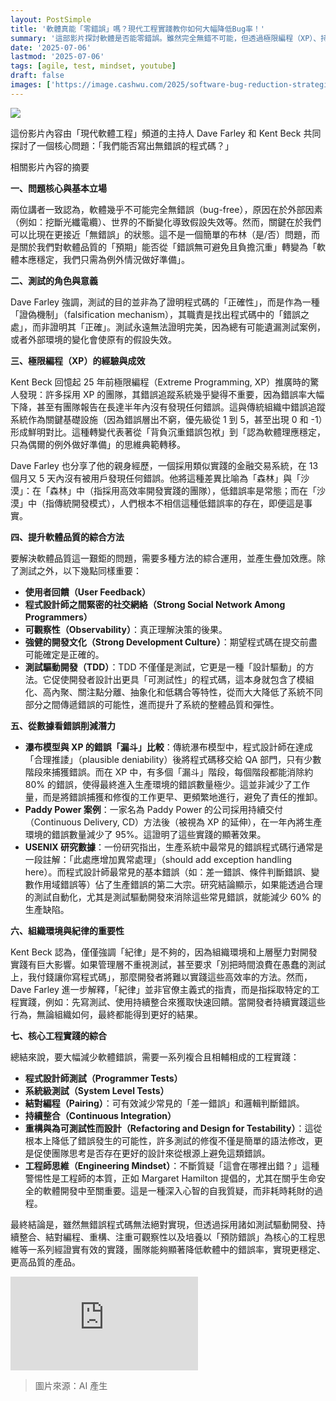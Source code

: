 ```yaml
---
layout: PostSimple
title: '軟體真能「零錯誤」嗎？現代工程實踐教你如何大幅降低Bug率！'
summary: '這部影片探討軟體是否能零錯誤。雖然完全無錯不可能，但透過極限編程（XP）、持續交付（CD）、測試驅動開發（TDD）、結對編程等現代工程實踐，能將錯誤率大幅降低。關鍵在於建立高品質的開發文化與思維轉變，從「被動除錯」轉為「主動預防」'
date: '2025-07-06'
lastmod: '2025-07-06'
tags: [agile, test, mindset, youtube]
draft: false
images: ['https://image.cashwu.com/2025/software-bug-reduction-strategies/01.webp']
---
```


![](https://image.cashwu.com/2025/software-bug-reduction-strategies/01.webp?v=1)

這份影片內容由「現代軟體工程」頻道的主持人 Dave Farley 和 Kent Beck 共同探討了一個核心問題：「我們能否寫出無錯誤的程式碼？」

相關影片內容的摘要

**一、問題核心與基本立場**

兩位講者一致認為，軟體幾乎不可能完全無錯誤（bug-free），原因在於外部因素（例如：挖斷光纖電纜）、世界的不斷變化導致假設失效等。然而，關鍵在於我們可以比現在更接近「無錯誤」的狀態。這不是一個簡單的布林（是/否）問題，而是關於我們對軟體品質的「預期」能否從「錯誤無可避免且負擔沉重」轉變為「軟體本應穩定，我們只需為例外情況做好準備」。

**二、測試的角色與意義**

Dave Farley 強調，測試的目的並非為了證明程式碼的「正確性」，而是作為一種「證偽機制」（falsification mechanism），其職責是找出程式碼中的「錯誤之處」，而非證明其「正確」。測試永遠無法證明完美，因為總有可能遺漏測試案例，或者外部環境的變化會使原有的假設失效。

**三、極限編程（XP）的經驗與成效**

Kent Beck 回憶起 25 年前極限編程（Extreme Programming, XP）推廣時的驚人發現：許多採用 XP 的團隊，其錯誤追蹤系統幾乎變得不重要，因為錯誤率大幅下降，甚至有團隊報告在長達半年內沒有發現任何錯誤。這與傳統組織中錯誤追蹤系統作為關鍵基礎設施（因為錯誤層出不窮，優先級從 1 到 5，甚至出現 0 和 -1）形成鮮明對比。這種轉變代表著從「背負沉重錯誤包袱」到「認為軟體理應穩定，只為偶爾的例外做好準備」的思維典範轉移。

Dave Farley 也分享了他的親身經歷，一個採用類似實踐的金融交易系統，在 13 個月又 5 天內沒有被用戶發現任何錯誤。他將這種差異比喻為「森林」與「沙漠」：在「森林」中（指採用高效率開發實踐的團隊），低錯誤率是常態；而在「沙漠」中（指傳統開發模式），人們根本不相信這種低錯誤率的存在，即便這是事實。

**四、提升軟體品質的綜合方法**

要解決軟體品質這一艱鉅的問題，需要多種方法的綜合運用，並產生疊加效應。除了測試之外，以下幾點同樣重要：

- **使用者回饋（User Feedback）**
- **程式設計師之間緊密的社交網絡（Strong Social Network Among Programmers）**
- **可觀察性（Observability）**：真正理解決策的後果。
- **強健的開發文化（Strong Development Culture）**：期望程式碼在提交前盡可能確定是正確的。
- **測試驅動開發（TDD）**：TDD 不僅僅是測試，它更是一種「設計驅動」的方法。它促使開發者設計出更具「可測試性」的程式碼，這本身就包含了模組化、高內聚、關注點分離、抽象化和低耦合等特性，從而大大降低了系統不同部分之間傳遞錯誤的可能性，進而提升了系統的整體品質和彈性。

**五、從數據看錯誤削減潛力**

- **瀑布模型與 XP 的錯誤「漏斗」比較**：傳統瀑布模型中，程式設計師在達成「合理推諉」（plausible deniability）後將程式碼移交給 QA 部門，只有少數階段來捕獲錯誤。而在 XP 中，有多個「漏斗」階段，每個階段都能消除約 80% 的錯誤，使得最終進入生產環境的錯誤數量極少。這並非減少了工作量，而是將錯誤捕獲和修復的工作更早、更頻繁地進行，避免了責任的推卸。
- **Paddy Power 案例**：一家名為 Paddy Power 的公司採用持續交付（Continuous Delivery, CD）方法後（被視為 XP 的延伸），在一年內將生產環境的錯誤數量減少了 95%。這證明了這些實踐的顯著效果。
- **USENIX 研究數據**：一份研究指出，生產系統中最常見的錯誤程式碼行通常是一段註解：「此處應增加異常處理」（should add exception handling here）。而程式設計師最常見的基本錯誤（如：差一錯誤、條件判斷錯誤、變數作用域錯誤等）佔了生產錯誤的第二大宗。研究結論顯示，如果能透過合理的測試自動化，尤其是測試驅動開發來消除這些常見錯誤，就能減少 60% 的生產缺陷。

**六、組織環境與紀律的重要性**

Kent Beck 認為，僅僅強調「紀律」是不夠的，因為組織環境和上層壓力對開發實踐有巨大影響。如果管理層不重視測試，甚至要求「別把時間浪費在愚蠢的測試上，我付錢讓你寫程式碼」，那麼開發者將難以實踐這些高效率的方法。然而，Dave Farley 進一步解釋，「紀律」並非官僚主義式的指責，而是指採取特定的工程實踐，例如：先寫測試、使用持續整合來獲取快速回饋。當開發者持續實踐這些行為，無論組織如何，最終都能得到更好的結果。

**七、核心工程實踐的綜合**

總結來說，要大幅減少軟體錯誤，需要一系列複合且相輔相成的工程實踐：

- **程式設計師測試（Programmer Tests）**
- **系統級測試（System Level Tests）**
- **結對編程（Pairing）**：可有效減少常見的「差一錯誤」和邏輯判斷錯誤。
- **持續整合（Continuous Integration）**
- **重構與為可測試性而設計（Refactoring and Design for Testability）**：這從根本上降低了錯誤發生的可能性，許多測試的修復不僅是簡單的語法修改，更是促使團隊思考是否存在更好的設計來從根源上避免這類錯誤。
- **工程師思維（Engineering Mindset）**：不斷質疑「這會在哪裡出錯？」這種警惕性是工程師的本質，正如 Margaret Hamilton 提倡的，尤其在關乎生命安全的軟體開發中至關重要。這是一種深入心智的自我質疑，而非耗時耗財的過程。

最終結論是，雖然無錯誤程式碼無法絕對實現，但透過採用諸如測試驅動開發、持續整合、結對編程、重構、注重可觀察性以及培養以「預防錯誤」為核心的工程思維等一系列經證實有效的實踐，團隊能夠顯著降低軟體中的錯誤率，實現更穩定、更高品質的產品。

<iframe
  style={{
    width: '100%',
    aspectRatio: '16 / 9',
  }}
  src="https://www.youtube.com/embed/37bdV1Ibc74?si=to8UFMMN9UR3MtlcG"
  title="YouTube video player"
  frameborder="0"
  allow="accelerometer; autoplay; clipboard-write; encrypted-media; gyroscope; picture-in-picture; web-share"
  referrerpolicy="strict-origin-when-cross-origin"
  allowfullscreen
></iframe>

> 圖片來源：AI 產生
